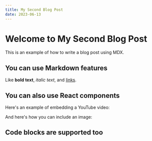 ```yaml
---
title: My Second Blog Post
date: 2023-06-13
---
```


# Welcome to My Second Blog Post

This is an example of how to write a blog post using MDX. 

## You can use Markdown features

Like **bold text**, *italic text*, and [links](https://example.com).

## You can also use React components

Here's an example of embedding a YouTube video:

And here's how you can include an image:

## Code blocks are supported too